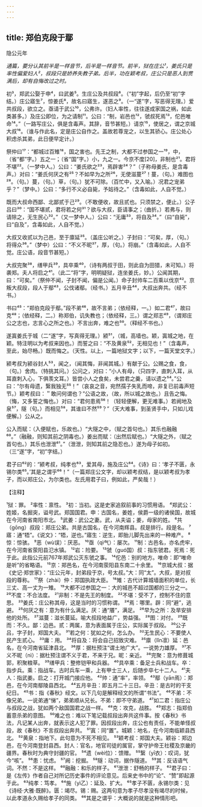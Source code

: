 ```yaml
---
---
---
```

title: 郑伯克段于鄢
---



隐公元年

*通篇，要分认其前半是一样音节，后半是一样音节。前半，狱在庄公¹，姜氏只是率性偏爱妇人²，叔段只是娇养失教子弟。后半，功在颖考叔，庄公只是恶人到贯满后，却有自悔改过之时。*

初³，郑武公娶于申⁴，曰武姜⁵。生庄公及共叔段⁶。（“初”字起，后仍至“初”字结。）庄公寤生⁷，惊姜氏⁸，故名曰寤生，遂恶之⁹。（一“遂”字，写恶得无理。）爱共叔段，欲立之。亟请于武公¹⁰，公弗许。（妇人率性，往往遂成家国之祸，如此类甚多。）及庄公即位，为之请制¹¹。公曰：“制，岩邑也¹²，虢叔死焉¹³，佗邑唯命¹⁴。”（一路写庄公，俱是含毒声。其辞，音节甚短。）请京¹⁵，使居之，谓之京城大叔¹⁶。（谁与作此名，定是庄公自作之。盖故若尊宠之，以生其骄心。庄公处心积虑杀其弟，此日便早定计。）

祭仲曰¹⁷：“都城过百雉¹⁸，国之害也。先王之制，大都不过参国之一¹⁹，中，（省“都”字。）五之一；（省“国”字。）小，九之一。今京不度[20]，非制也²¹。君将不堪²²。（一梦中人。）公曰：“姜氏欲之²³，焉辟害²⁴？”（子称母姜氏，是含毒声。）对曰：“姜氏何厌之有²⁵？不如早为之所²⁶，无使滋蔓²⁷！蔓，（句。）难图也²⁸。（句。）蔓，（句。）草，（句。）犹不可除。（百忙中，又入喻。）况君之宠弟乎？”（梦中。）公曰：“多行不义必自毙，予姑待之。”（含毒如此，人自不觉。）

既而大叔命西鄙、北鄙贰于己²⁹。（不敢便收，故且贰也。只须禁之，便止。）公子吕曰³⁰：“国不堪贰，君将若之何³¹？欲与大叔，臣请事之；（曲折。）若弗与，则请除之，无生民心³²。”（又一梦中人。）公曰：“无庸³³，将自及³⁴。”（曰“自毙”，曰“自及”，含毒如此，人自不觉。）

大叔又收贰以为己邑，至于廪延³⁵。（盖庄公听之。）子封曰：“可矣，厚，（句。）将得众³⁶。”（梦中）公曰：“不义不昵³⁷，厚，（句。）将崩。”（含毒如此，人自不觉。庄公语，段音节甚短。）

大叔完聚³⁸，缮甲兵³⁹，具卒乘⁴⁰，（诗有两叔于田，则此自为田猎，未可知。）将袭郑。夫人将启之⁴¹。（此二“将”字，明明疑狱，连坐姜氏，妙。）公闻其期，曰：“可矣。”（祭仲不闻，子封不闻，偏是公闻。）命子封帅车二百乘以伐京⁴²。京叛大叔段，段人于鄢⁴³，公伐诸鄢。（经书。）五月辛丑⁴⁴，大叔出奔共。（经不书。）

书曰⁴⁵：“郑伯克段于鄢。”段不弟⁴⁶，故不言弟；（依经释，一。）如二君⁴⁷，故曰克⁴⁸；（依经释，二。）称郑伯，讥失教也；（依经释，三。）谓之郑志⁴⁹，（谓郑庄公之志也，志言心之所之也。）不言出奔，难之也⁵⁰。（释经不书也。）

遂寘姜氏于城（二“遂”字，写真得无理。）颍⁵¹，（城，高墙也。颖，寘城之地，在颖。特注明以为考叔来因也。）而誓之曰：“不及黄泉⁵²，无相见也！”（含毒声，至此，始尽畅。）既而悔之。（天性。以上，一篇地狱文字；以下，一篇天堂文字。）

颍考叔为颍谷封人⁵³，闻之，（闻其悔，非闻其城。）有献于公。公赐之食，食，（句。）舍肉。（特挑其问。）公问之，对曰：“小人有母，（只四字，直刺入耳，从耳直刺入心，下俱羡文耳。）皆尝小人之食矣，未尝君之羹，请以遗之⁵⁴。”公曰：“尔有母遗，繄我独无⁵⁵！”（哀哀之音，宛然孺子失乳而啼，非复已前毒声短节。）颖考叔曰：＂敢问何谓也？”公语之故，（故，所以城之故也。）且告之悔。（悔，又多誓之悔也。）对曰：“君何患焉⁵⁶！（轻轻便解，更无难事。）若阙地及泉⁵⁷，隧（句。）而相见⁵⁸，其谁曰不然⁵⁹？”（天大难事，到圣贤手中，只如儿戏便解。）公从之。

公入而赋：（入便赋也，乐故也。）“大隧之中，（赋之首句也。）其乐也融融⁶⁰。”（融融，则知其前之阴毒也。）姜出而赋：（出然后赋也。）“大隧之外，（赋之首句也。）其乐也泄泄⁶¹。”（泄泄，则知其前之隐忍也。）遂为母子如初。（三“遂”字，“初”字结。）

君子曰⁶²的：“颍考叔，纯孝也⁶³，爱其母，施及庄公⁶⁴。《诗》曰：‘孝子不匮，永锡尔类⁶⁵。’其是之谓乎⁶⁶！”（一篇郑庄公文字，却以颖考叔结，是以颖考叔为孝子，而以郑庄公，为尔类也。左氏用君子曰，例如此，严矣哉！）

【注释】

¹狱：罪。
²率性：禀性。
³初：当初。这是史家追叙前事的习惯用语。
⁴郑武公：姓姬，名掘突，谥号武。郑国国君。申：古国名，姜姓，侯爵一级的诸侯国，故城在今河南省南阳市北。
⁵武姜：武公之妻。武，从夫谥；姜，母家的姓。
⁶共（gōng）叔段：郑庄公弟。共是古国名，在今河南辉县。叔是排行。段是名。
⁷寤：通“牾”。《说文》：“牾，逆也。”寤生：逆生，即胎儿脚先出来的一种难产。
⁸惊：惊骇。
⁹恶（wù误）：厌恶。
¹⁰亟（qì气）：屡次。
¹¹制：古邑名，亦名虎牢，在今河南省荥阳县氾水镇。
¹²岩：险要。
¹³虢（guó国）叔：指东虢君。死焉：死于此。此指公元前767年郑武公灭东虢之事。
¹⁴佗邑：别的地方。唯命：即“唯命是听”的省略语。
¹⁵京：郑邑名，在今河南荥阳县东南二十余里。
¹⁶京城大叔：据《史记·郑世家》：“庄公元年，封弟段于京，号太叔。”大：同“太”。大叔，是对叔段的尊称。
¹⁷祭（zhài）仲：郑国执政大臣。
¹⁸雉：古代计算城墙面积的单位，长三丈、高一丈为一雉。
¹⁹大都不过参国之一：大的城邑不超过国都的三分之一。
²⁰不度：不合法度。
²¹非制：不是先王的制度。
²²不堪：受不了，控制不住的意思。
²³姜氏：庄公称其母，这是当时的习惯称谓。
²⁴焉：哪里。辟：同“避”，逃避。
²⁵何厌之有：意为有什么满足。厌：通“餍”，满足。
²⁶早为之所：及旱安排他的处所。
²⁷滋蔓：滋长蔓延。喻大叔段地益广，势益强。
²⁸图：对付。
²⁹既而：不久。鄙：边邑。贰：两属，意为表面属于庄公，实际属于叔段。
³⁰公子吕，字子封，郑国大夫。
³¹若之何：犹如之何，怎么办。
³²无生民心：不要使人民产生贰心。
³³庸：用。
³⁴将自及：将会自己招致灾难。
³⁵廪（lǐn凛）延：邑名，在今河南省延津县北。
³⁶厚：据杜预注“谓土地广大”。一说势力雄厚。
³⁷不义不昵（nì）：据杜预注谓不义于君，不来于兄。昵：亲近。
³⁸完聚：意为修葺城郭，积聚粮草。
³⁹缮甲兵：整修铠甲和兵器。
⁴⁰具卒乘：备足士兵和战车。卒：指步兵。乘：指战车。古时兵车一乘，上有甲士三人，后随步卒七十二人。
⁴¹夫人：指武姜。启之：打开城门接应他。
⁴²帅：通“率”，率领。
⁴³鄢（yān焉）：郑邑，在今河南鄢陵县西北。
⁴⁴五月辛丑：即五月二十三日。辛丑：是古时的干支纪日。
⁴⁵书：指《春秋》经文。以下几句是解释经文的所谓“书法”。
⁴⁶不弟：不像兄弟。一说弟通“悌”，弟弟顺从兄长。不弟：即不守弟道。
⁴⁷如二君：指庄公与叔段之战，犹如两个敌国国君之战一样。
⁴⁸克：攻克，战胜。
⁴⁹郑志：指郑伯蓄意杀弟的意图。
⁵⁰难之也：难以下笔记载叔段出奔共这件事。按《春秋》书法，凡记某人出奔，就表示这人犯了罪。因叔段出奔，庄公也有责任，不能单怪叔段，故《春秋》不言叔段出奔共。
⁵¹寘：同“置”。城颖：地名，在今河南临颖县西北。
⁵²黄泉：指地下。此句意为不死不相见。
⁵³颖考叔：郑国大夫。颖谷：郑边邑，在今河南登封县西。封人：官名，地官司徒的属官，掌守护帝王社稷及京畿的疆界。春秋时为典守封疆的官。
⁵⁴遗（wèi位）：馈赠。
⁵⁵繄（yī衣）：叹词，犹今“咳”。
⁵⁶患：忧虑。
⁵⁷阙：挖掘。
⁵⁸隧：动词，据作隧道。
⁵⁹其：反诘语气词。不然：不是这样。
⁶⁰融融：和乐的样子。
⁶¹泄泄：舒畅的样子。
⁶²君子曰：是《左传》作者自己对所记历史事件的评论意见。后来史书中的“论”、“赞”即起源于此。
⁶³纯孝：笃孝。
⁶⁴施（yì乙）：延及、扩大。
⁶⁵孝子不匮，永锡尔类：见《诗经·大雅·既醉》。匮：竭尽。锡：赐。这两句意为孝子尽孝没有竭尽的时候，以此孝道永久赐给孝子的同类。
⁶⁶其是之谓乎：大概说的就是这种情形吧。